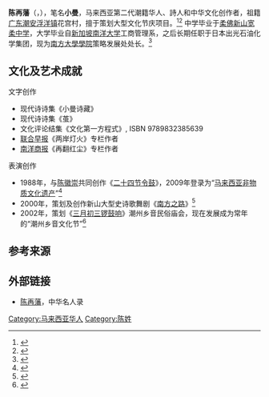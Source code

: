 {{Infobox entertainer
| name = 陈再藩
| foreign_name = Tan Chai Puan
| type = 艺术工作者
| image = 
| caption = 
| other_name = 小曼
| nationality = [[马来西亚|马来西亚]]
| people = [[马来西亚华人|马来西亚华人]]
| birth_date = 1953年7月24日
| birth_place = [[柔佛|柔佛]][[新山|新山]]
| death_date = 
| occupation = 
* [[南方大學學院|南方大學學院]]策略发展处处长
* 柔佛潮州八邑会馆副会长
* 马来西亚石油化工协会顾问<ref>{{Cite|title=MPA Council Members, MPA|url=http://www.mpa.org.my/index.php/mpa-council-members}}</ref>
* 出光石化（马）有限公司执行董事（2000年－2013年）
* [[二十四节令鼓|二十四节令鼓]]创作及推广者
| alma_mater = 
* [[新山|新山]][[宽柔中学|宽柔中学]]
* [[新加坡南洋大学|新加坡南洋大学]]工商管理系（1976年）
}}
'''陈再藩'''（{{lang|ms|Tan Chai Puan}}，{{Bd|1953年|7月24日|||陈T}}），笔名'''小曼'''，马来西亚第二代潮籍华人、詩人和中华文化创作者，祖籍[[广东|广东]][[潮安|潮安]][[浮洋镇|浮洋镇]]花宫村，擅于策划大型文化节庆项目。<ref>{{Cite|title=陈再藩 -- 卓越华人|url=http://www.mingren168.org/mrdata/index.php?doc-view-3255|publisher=中华名人录|access-date=2016-11-27|archive-url=https://web.archive.org/web/20161128050742/http://www.mingren168.org/mrdata/index.php?doc-view-3255|archive-date=2016-11-28|dead-url=yes}}</ref><ref>{{cite|author=林金兰|title=小曼：每一个节，是一首歌|url=http://www.sc.edu.my/jiaofeng/mix-detail.php?id=2011|publisher=蕉风椰影 (星洲日报文化田)|date=2006-03-01|deadurl=yes|archiveurl=https://web.archive.org/web/20161220095917/http://www.sc.edu.my/jiaofeng/mix-detail.php?id=2011|archivedate=2016-12-20}}</ref> 中学毕业于[[柔佛|柔佛]][[新山|新山]][[宽柔中学|宽柔中学]]，大学毕业自[[新加坡南洋大学|新加坡南洋大学]]工商管理系，之后长期任职于日本出光石油化学集团，现为[[南方大學學院|南方大學學院]]策略发展处处长。<ref>{{Cite|title=President Office, Southern University College|url=http://www.southern.edu.my/administration/president.html}}</ref>

==文化及艺术成就==
; 文字创作
* 现代诗诗集《小曼诗藏》
* 现代诗诗集《茧》
* 文化评论结集《文化第一方程式》, ISBN 9789832385639
* [[联合早报|联合早报]]《两岸灯火》专栏作者
* [[南洋商报|南洋商报]]《再翻红尘》专栏作者
; 表演创作
* 1988年，与[[陈徽崇|陈徽崇]]共同创作《[[二十四节令鼓|二十四节令鼓]]》，2009年登录为“[[马来西亚国家遗产|马来西亚非物质文化遗产]]”<ref>{{cite news|title=24节令鼓列文化遗产．陈徽崇获颁文化人物奖状|url=http://www.sinchew.com.my/node/1128655|publisher=[[星洲日報|星洲日報]]|date=2009-02-14}}</ref>
* 2000年，策划及创作新山大型史诗歌舞剧《[[南方之路|南方之路]]》<ref>{{cite|title=史詩歌舞劇「南方之路」幕后忙碌 寬中上千學生將體驗另類歷史舞台|url=http://www.foonyew.org.my/820/080600.htm|publisher=[[寬柔中學|寬柔中學]]|work=文化節 & 寬柔八‧二零大慶壓軸節目}}</ref>
* 2002年，策划《[[三月初三锣鼓响|三月初三锣鼓响]]》潮州乡音民俗庙会，现在发展成为常年的“潮州乡音文化节”<ref>{{cite|author=孙彦彬|title=马来西亚新山市柔佛古庙百年游神盛会与“三月初三锣鼓响”庙会|publisher=广东侨网|url=http://www.qb.gd.gov.cn/dzkw2010/hqyhr/4344/201307/t20130717_401710.htm|date=2013-07-17}}</ref>

==参考来源==
{{reflist}}

==外部链接==
* [https://web.archive.org/web/20161128050742/http://www.mingren168.org/mrdata/index.php?doc-view-3255 陈再藩]，中华名人录


[[Category:马来西亚华人|Category:马来西亚华人]]
[[Category:陈姓|Category:陈姓]]